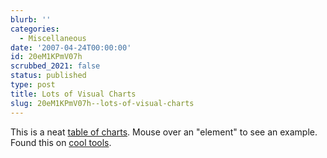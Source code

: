 ```yaml
---
blurb: ''
categories:
  - Miscellaneous
date: '2007-04-24T00:00:00'
id: 20eM1KPmV07h
scrubbed_2021: false
status: published
type: post
title: Lots of Visual Charts
slug: 20eM1KPmV07h--lots-of-visual-charts
---
```


This is a neat
[table of charts](http://www.visual-literacy.org/periodic_table/periodic_table.html).
Mouse over an "element" to see an example. Found this on
[cool tools](http://www.kk.org/cooltools/).
